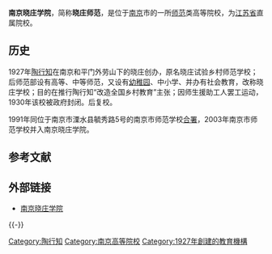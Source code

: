 {{expand|time=2018-09-10T23:47:16+00:00}}
{{unreferenced|time=2018-09-10T23:47:16+00:00}}
{{coord|32.037039|118.752182|type:edu_region:CN|display=title}}
{{高校
| name = 南京晓庄学院
| EnglishName = NANJING XIAOZHUANG UNIVERSITY
| image = [[File:Xiaozhuang_logo.jpg|200px]]<br><small>南京晓庄学院</small>
| logo =
| motto = 教学做合一
| rector = [[王国聘|王国聘]]
| vice-president =
| type = 公立，[[江苏|江苏省]]直属[[师范|师范]]院校
| established = 1927年创建
| location = [[江苏省|江苏省]][[南京市|南京市]]
|faculty           = 1100
 |students          =
 |undergrad         = 15600
| campus = [[方山|方山]]校区，[[晓庄|晓庄]]校区
| address = 江宁区弘景大道3601号
| telephone = 025-8539 2180
| area = 
| sports =
| mascot =
| website = http://www.njxzc.edu.cn/
| label_color = 
| border_color =
| box_width =
}}

'''南京晓庄学院'''，简称'''晓庄师范'''，是位于[[南京|南京]]市的一所[[师范|师范]]类高等院校，为[[江苏省|江苏省]]直属院校。

==历史==
1927年[[陶行知|陶行知]]在南京和平门外劳山下的晓庄创办，原名晓庄试验乡村师范学校；后师范部设有高等、中等师范，又设有[[幼稚园|幼稚园]]、中小学、并办有社会教育，改称晓庄学校；目的在推行陶行知“改造全国乡村教育”主张；因师生援助工人罢工运动，1930年该校被政府封闭。后复校。

1991年同位于南京市溧水县毓秀路5号的南京市师范学校[[合署办公|合署]]，2003年南京市师范学校并入南京晓庄学院。

== 参考文献 ==
{{Reflist}}

== 外部链接 ==
* [https://web.archive.org/web/20031011074456/http://www.njnc.edu.cn/ 南京晓庄学院]

{{-}}
{{江苏高等院校|nocat}}
[[Category:陶行知|Category:陶行知]]
[[Category:南京高等院校|Category:南京高等院校]]
[[Category:1927年創建的教育機構|Category:1927年創建的教育機構]]
